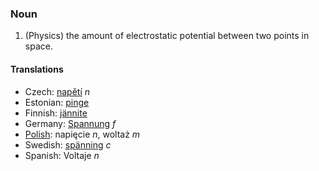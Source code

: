 ===Noun===
#(Physics) the amount of electrostatic potential between two points in space.

====Translations====
*Czech: [[napětí]] ''n''
*Estonian: [[pinge]]
*Finnish: [[jännite]]
*Germany: [[Spannung]] ''f''
*[[Polish]]: napięcie ''n'', woltaż ''m''
*Swedish: [[spänning]] ''c''
*Spanish: Voltaje ''n''